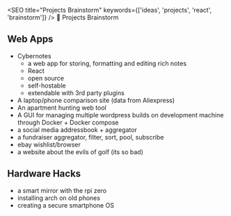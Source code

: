 
<SEO title="Projects Brainstorm" keywords={['ideas', 'projects', 'react', 'brainstorm']} />
<CoverImage page>🧠 Projects Brainstorm</CoverImage>

## Web Apps

- Cybernotes
  - a web app for storing, formatting and editing rich notes
  - React
  - open source
  - self-hostable
  - extendable with 3rd party plugins
- A laptop/phone comparison site (data from Aliexpress)
- An apartment hunting web tool
- A GUI for managing multiple wordpress builds on development machine through Docker + Docker compose
- a social media addressbook + aggregator
- a fundraiser aggregator, filter, sort, pool, subscribe
- ebay wishlist/browser
- a website about the evils of golf (its so bad)

## Hardware Hacks
- a smart mirror with the rpi zero
- installing arch on old phones
- creating a secure smartphone OS
